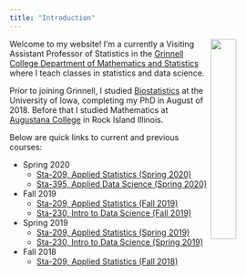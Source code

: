 ```yaml
---
title: "Introduction"
---
```


<img style="float: right; width:30%; height:30%;" src="pphoto.jpg"> Welcome to my website!  I'm a currently a Visiting Assistant Professor of Statistics in the [Grinnell College Department of Mathematics and Statistics](http://www.grinnell.edu/academics/areas/math-stats) where I teach classes in statistics and data science.

Prior to joining Grinnell, I studied [Biostatistics](https://www.public-health.uiowa.edu/biostat/) at the University of Iowa, completing my PhD in August of 2018.  Before that I studied Mathematics at [Augustana College](https://www.augustana.edu/) in Rock Island Illinois.

Below are quick links to current and previous courses:

- Spring 2020
    - [Sta-209, Applied Statistics (Spring 2020)](sta209s20.html)
    - [Sta-395, Applied Data Science (Spring 2020)](sta395s20.html)
- Fall 2019
    - [Sta-209, Applied Statistics (Fall 2019)](sta209f19.html)
    - [Sta-230, Intro to Data Science (Fall 2019)](sta230f19.html)
- Spring 2019
    - [Sta-209, Applied Statistics (Spring 2019)](sta209s19.html)
    - [Sta-230, Intro to Data Science (Spring 2019)](sta230s19.html)
- Fall 2018
    - [Sta-209, Applied Statistics (Fall 2018)](sta209f18.html)
